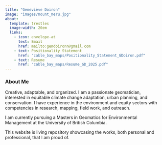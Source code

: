 ```yaml
---
title: "Geneviève Doiron"
image: "images/mount_meru.jpg"
about:
  template: trestles
  image-width: 20em
  links: 
    - icon: envelope-at
      text: Email
      href: mailto:gendoironn@gmail.com 
    - text: Positionality Statement
      href: "cable_bay_maps/Positionality_Statement_GDoiron.pdf" 
    - text: Resume
      href: "cable_bay_maps/Resume_GD_2025.pdf"
---
```


### About Me

Creative, adaptable, and organized. I am a passionate geomatician, interested in equitable climate change adaptation, urban planning, and conservation. I have experience in the environment and equity sectors with competencies in research, mapping, field work, and outreach.

I am currently pursuing a Masters in Geomatics for Environmental Management at the University of British Columbia.

This website is living repository showcasing the works, both personal and professional, that I am proud of.
